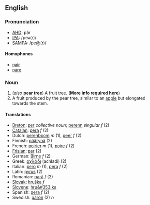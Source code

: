 ==English==
===Pronunciation===
*[[w:AHD|AHD]]: pâr
*[[w:IPA|IPA]]: /peə(r)/
*[[w:SAMPA|SAMPA]]: /pe@(r)/

====Homophones====
*[[pair]]
*[[pare]]

===Noun===
#(''also'' '''pear tree''') A fruit tree.  ('''More info required here''')
#A fruit produced by the pear tree, similar to an [[apple]] but elongated towards the stem.

====Translations====
*[[Breton]]: [[per]] ''collective noun''; [[perenn]] ''singular f'' (2)
*[[Catalan]]: [[pera]] ''f'' (2)
*Dutch: [[perenboom]] ''m'' (1), [[peer]] ''f'' (2)
*Finnish: [[päärynä]] (2)
*French: [[poirier]] ''m'' (1), [[poire]] ''f'' (2)
*[[Frisian]]: [[par]] (2)
*German: [[Birne]] ''f'' (2)
*Greek: [[αχλάδι]] (achladi) (2)
*Italian: [[pero]] ''m'' (1), [[pera]] ''f'' (2)
*Latin: [[pyrus]] (2)
*Romanian: [[pară]] ''f'' (2)
*[[Slovak]]: [[hruška]] ''f''
*[[Slovene]]: [[hru&#353;ka]]
*Spanish: [[pera]] ''f'' (2)
*Swedish: [[päron]] (2) ''n''